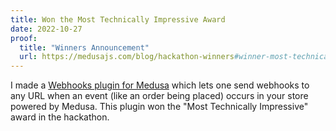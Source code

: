 ```yaml
---
title: Won the Most Technically Impressive Award
date: 2022-10-27
proof:
  title: "Winners Announcement"
  url: https://medusajs.com/blog/hackathon-winners#winner-most-technically-impressive
---
```


I made a [Webhooks plugin for Medusa](https://github.com/AnishDe12020/medusa-plugin-webhooks) which lets one send webhooks to any URL when an event (like an order being placed) occurs in your store powered by Medusa. This plugin won the "Most Technically Impressive" award in the hackathon.
